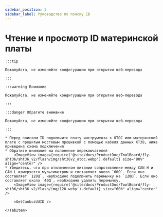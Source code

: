 ```yaml
---
sidebar_position: 5
sidebar_label: Руководство по поиску ID
---
```










# Чтение и просмотр ID материнской платы

    :::tip

    Пожалуйста, не изменяйте конфигурацию при открытии веб-перевода

    :::

    :::warning Внимание

    Пожалуйста, не изменяйте конфигурацию при открытии веб-перевода

    :::

    :::danger Обратите внимание

    Пожалуйста, не изменяйте конфигурацию при открытии веб-перевода

    :::

<Tabs>
    <TabItem value="can" label="Получение UUID CANBus">

    * Перед поиском ID подключите плату инструмента к UTOC или материнской плате с прошитым мостовым прошивкой с помощью кабеля данных XT30, ниже приведена схема подключения
    * Обратите внимание на положение переключателей
        <ImageView image={require('@site/docs/ProductDoc/ToolBoard/fly-sht36/sht36_v2/flash/img/sht36v2_utoc.webp').default} size="80%" align="center" />
    * Убедитесь, что при отключенном питании сопротивление между CAN H и CAN L измеряется мультиметром и составляет около `60Ω`. Если оно составляет `120Ω`, необходимо подключить перемычку на `120Ω`. Если оно составляет около `40Ω`, необходимо удалить перемычку.
        <ImageView image={require('@site/docs/ProductDoc/ToolBoard/fly-sht36/sht36_v2/flash/img/120.webp').default} size="60%" align="center" />        

        <GetCanbusUUID />

    </TabItem>
</Tabs>